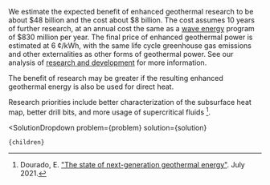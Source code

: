 

We estimate the expected benefit of enhanced geothermal research to be about $48 billion and the cost about $8 billion. The cost assumes 10 years of further research, at an annual cost the same as a [wave energy](/energy/energy_production/mhk) program of $830 million per year. The final price of enhanced geothermal power is estimated at 6 ¢/kWh, with the same life cycle greenhouse gas emissions and other externalities as other forms of geothermal power. See our analysis of [research and development](/energy/energy_socioeconomics/rd) for more information.

The benefit of research may be greater if the resulting enhanced geothermal energy is also be used for direct heat.

Research priorities include better characterization of the subsurface heat map, better drill bits, and more usage of supercritical fluids [^"4"].

[^"4"]: Dourado, E. ["The state of next-generation geothermal energy"](https://elidourado.com/blog/geothermal/). July 2021.

  <SolutionDropdown 
    problem={problem} 
    solution={solution}
  >
    {children}
  </SolutionDropdown>
